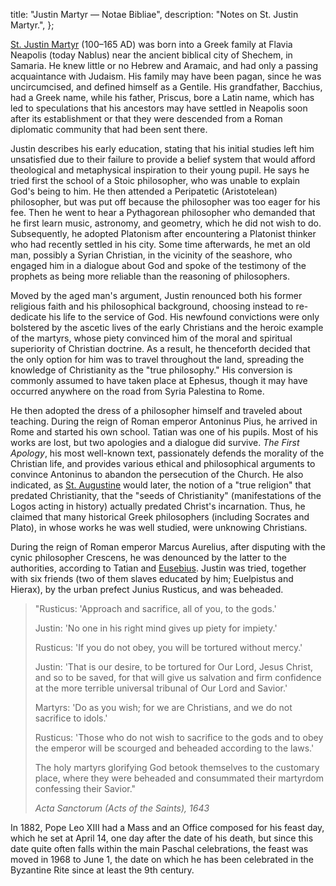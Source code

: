   title: "Justin Martyr — Notae Bibliae",
  description: "Notes on St. Justin Martyr.",
};

<Initial text="Justin Martyr" />

[St. Justin Martyr](/glossary/names#justin) (100–165 AD) was born into a Greek family at Flavia Neapolis (today Nablus) near the ancient biblical city of Shechem, in Samaria. He knew little or no Hebrew and Aramaic, and had only a passing acquaintance with Judaism. His family may have been pagan, since he was uncircumcised, and defined himself as a Gentile. His grandfather, Bacchius, had a Greek name, while his father, Priscus, bore a Latin name, which has led to speculations that his ancestors may have settled in Neapolis soon after its establishment or that they were descended from a Roman diplomatic community that had been sent there.

Justin describes his early education, stating that his initial studies left him unsatisfied due to their failure to provide a belief system that would afford theological and metaphysical inspiration to their young pupil. He says he tried first the school of a Stoic philosopher, who was unable to explain God's being to him. He then attended a Peripatetic (Aristotelean) philosopher, but was put off because the philosopher was too eager for his fee. Then he went to hear a Pythagorean philosopher who demanded that he first learn music, astronomy, and geometry, which he did not wish to do. Subsequently, he adopted Platonism after encountering a Platonist thinker who had recently settled in his city. Some time afterwards, he met an old man, possibly a Syrian Christian, in the vicinity of the seashore, who engaged him in a dialogue about God and spoke of the testimony of the prophets as being more reliable than the reasoning of philosophers.

Moved by the aged man's argument, Justin renounced both his former religious faith and his philosophical background, choosing instead to re-dedicate his life to the service of God. His newfound convictions were only bolstered by the ascetic lives of the early Christians and the heroic example of the martyrs, whose piety convinced him of the moral and spiritual superiority of Christian doctrine. As a result, he thenceforth decided that the only option for him was to travel throughout the land, spreading the knowledge of Christianity as the "true philosophy." His conversion is commonly assumed to have taken place at Ephesus, though it may have occurred anywhere on the road from Syria Palestina to Rome.

He then adopted the dress of a philosopher himself and traveled about teaching. During the reign of Roman emperor Antoninus Pius, he arrived in Rome and started his own school. Tatian was one of his pupils. Most of his works are lost, but two apologies and a dialogue did survive. *The First Apology*, his most well-known text, passionately defends the morality of the Christian life, and provides various ethical and philosophical arguments to convince Antoninus to abandon the persecution of the Church. He also indicated, as [St. Augustine](/people/saints/latin-fathers/augustine-of-hippo) would later, the notion of a "true religion" that predated Christianity, that the "seeds of Christianity" (manifestations of the Logos acting in history) actually predated Christ's incarnation. Thus, he claimed that many historical Greek philosophers (including Socrates and Plato), in whose works he was well studied, were unknowing Christians.

During the reign of Roman emperor Marcus Aurelius, after disputing with the cynic philosopher Crescens, he was denounced by the latter to the authorities, according to Tatian and [Eusebius](/people/scholars/eusebius). Justin was tried, together with six friends (two of them slaves educated by him; Euelpistus and Hierax), by the urban prefect Junius Rusticus, and was beheaded.

> "Rusticus: 'Approach and sacrifice, all of you, to the gods.'
>
> Justin: 'No one in his right mind gives up piety for impiety.'
>
> Rusticus: 'If you do not obey, you will be tortured without mercy.'
>
> Justin: 'That is our desire, to be tortured for Our Lord, Jesus Christ, and so to be saved, for that will give us salvation and firm confidence at the more terrible universal tribunal of Our Lord and Savior.'
>
> Martyrs: 'Do as you wish; for we are Christians, and we do not sacrifice to idols.'
>
> Rusticus: 'Those who do not wish to sacrifice to the gods and to obey the emperor will be scourged and beheaded according to the laws.'
>
> The holy martyrs glorifying God betook themselves to the customary place, where they were beheaded and consummated their martyrdom confessing their Savior."
>
> <cite>*Acta Sanctorum (Acts of the Saints)*, 1643</cite>

In 1882, Pope Leo XIII had a Mass and an Office composed for his feast day, which he set at April 14, one day after the date of his death, but since this date quite often falls within the main Paschal celebrations, the feast was moved in 1968 to June 1, the date on which he has been celebrated in the Byzantine Rite since at least the 9th century.
